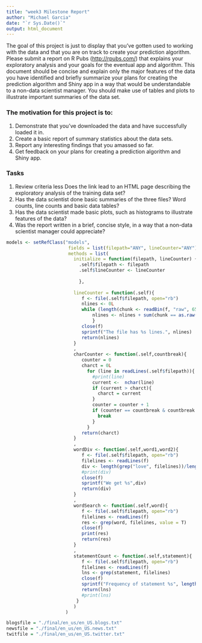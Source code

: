 ```yaml
---
title: "week3 Milestone Report"
author: "Michael Garcia"
date: "`r Sys.Date()`"
output: html_document
---
```


The goal of this project is just to display that you've gotten used to working with the data and that you are on track to create your prediction algorithm. Please submit a report on R Pubs (<http://rpubs.com/>) that explains your exploratory analysis and your goals for the eventual app and algorithm. This document should be concise and explain only the major features of the data you have identified and briefly summarize your plans for creating the prediction algorithm and Shiny app in a way that would be understandable to a non-data scientist manager. You should make use of tables and plots to illustrate important summaries of the data set.

### The motivation for this project is to:

1.  Demonstrate that you've downloaded the data and have successfully loaded it in.
2.  Create a basic report of summary statistics about the data sets.
3.  Report any interesting findings that you amassed so far.
4.  Get feedback on your plans for creating a prediction algorithm and Shiny app.

### Tasks

1.  Review criteria less Does the link lead to an HTML page describing the exploratory analysis of the training data set?
2.  Has the data scientist done basic summaries of the three files? Word counts, line counts and basic data tables?
3.  Has the data scientist made basic plots, such as histograms to illustrate features of the data?
4.  Was the report written in a brief, concise style, in a way that a non-data scientist manager could appreciate?


```r
models <- setRefClass("models",
                       fields = list(filepath="ANY", lineCounter="ANY"), 
                       methods = list(
                         initialize = function(filepath, lineCounter) {
                           .self$filepath <- filepath
                           .self$lineCounter <- lineCounter
                           
                           },
                         
                         lineCounter = function(.self){
                            f <- file(.self$filepath, open="rb")
                            nlines <- 0L
                            while (length(chunk <- readBin(f, "raw", 65536)) > 0){
                                nlines <- nlines + sum(chunk == as.raw(10L))
                                }
                            close(f)
                            sprintf("The file has %s lines.", nlines)
                            return(nlines)
                         }
                         ,
                         charCounter <- function(.self,countbreak){
                            counter = 0
                            charct = 0L
                              for (line in readLines(.self$filepath)){
                                #print(line)
                                current <-  nchar(line)
                                if (current > charct){
                                  charct = current
                                }
                                counter = counter + 1
                                if (counter == countbreak & countbreak !=0){
                                  break
                                } 
                              }
                            return(charct)
                         }
                         ,
                         wordDiv <- function(.self,word1,word2){
                            f <- file(.self$filepath, open="rb")
                            filelines <- readLines(f)
                            div <- length(grep("love", filelines))/length(grep("hate", filelines))
                            #print(div)
                            close(f)
                            sprintf("We get %s",div)
                            return(div)
                         }
                         ,
                         wordSearch <- function(.self,word){
                            f <- file(.self$filepath, open="rb")
                            filelines <- readLines(f)
                            res <- grep(word, filelines, value = T)
                            close(f)
                            print(res)
                            return(res)
                         }
                         ,
                         statementCount <- function(.self,statement){
                            f <- file(.self$filepath, open="rb")
                            filelines <- readLines(f)
                            lns <- grep(statement, filelines)
                            close(f)
                            sprintf("Frequency of statement %s", length(lns))
                            return(lns)
                            #print(lns)
                          }
                         )
                      )


```


```r
blogsfile = "./final/en_us/en_US.blogs.txt"
newsfile = "./final/en_us/en_US.news.txt"
twitfile = "./final/en_us/en_US.twitter.txt"

```